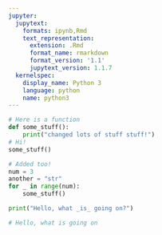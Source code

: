```yaml
---
jupyter:
  jupytext:
    formats: ipynb,Rmd
    text_representation:
      extension: .Rmd
      format_name: rmarkdown
      format_version: '1.1'
      jupytext_version: 1.1.7
  kernelspec:
    display_name: Python 3
    language: python
    name: python3
---
```


```python
# Here is a function
def some_stuff():
    print("changed lots of stuff stuff!")
# Hi!
some_stuff()
```

```python
# Added too!
num = 3
another = "str"
for _ in range(num):
    some_stuff()
```

```python
print("Hello, what _is_ going on?")
```

```python
# Hello, what is going on
```

```python

```
